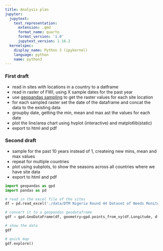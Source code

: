 ```yaml
---
title: Analysis plan
jupyter:
  jupytext:
    text_representation:
      extension: .qmd
      format_name: quarto
      format_version: '1.0'
      jupytext_version: 1.16.2
  kernelspec:
    display_name: Python 3 (ipykernel)
    language: python
    name: python3
---
```


### First draft

- read in sites with locations in a country to a datframe
- read in raster of FWI, using X sample dates for the past year
- use [geopandas sampling](https://geopandas.org/en/stable/docs/user_guide/sampling.html) to get the raster values for each site location
- for each sampled raster set the date of the dataframe and concat the data to the existing data
- groupby date, getting the min, mean and max ast the values for each date
- plot the line/area chart using hvplot (interactive) and matplotlib(static)
- export to html and pdf

### Second draft
- sample for the past 10 years instead of 1, createing new mins, mean and max values
- repeat for multiple countries
- plot using subplots, to show the seasons across all countries where we have site data
- export to html and pdf

```python
import geopandas as gpd
import pandas as pd
```

```python
# read in the excel file of the sites
df = pd.read_excel('./data/DTM Nigeria Round 44 Dataset of Needs Monitoring Assessment for IDPs (2).xlsx', sheet_name=0)[['Site Name ', 'Latitude', 'Longitude','Type']]

# convert it to a geopandas geodataframe
gdf = gpd.GeoDataFrame(df, geometry=gpd.points_from_xy(df.Longitude, df.Latitude), crs="EPSG:4326")
```

```python
# show the data
gdf
```

```python
# quick map
gdf.explore()
```

